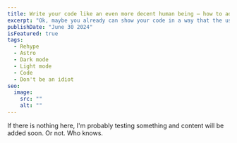 ```yaml
---
title: Write your code like an even more decent human being – how to add dark & light mode support for the code blocks
excerpt: "Ok, maybe you already can show your code in a way that the user don't want necessarliy to bleach his/her eyeballs. But what about light/dark mode support, huh? You didn't think about this, did you? Let's change that right now, damn it!"
publishDate: "June 30 2024"
isFeatured: true
tags:
  - Rehype
  - Astro
  - Dark mode
  - Light mode
  - Code
  - Don't be an idiot
seo:
  image:
    src: ""
    alt: ""
---
```


If there is nothing here, I'm probably testing something and content will be added soon. Or not. Who knows.